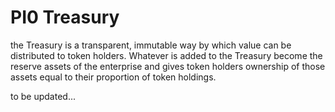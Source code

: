 

# PI0 Treasury

the Treasury is a transparent, immutable way by which value can be distributed to token holders.  Whatever is added to the Treasury become the reserve assets of the enterprise and gives token holders ownership of those assets equal to their proportion of token holdings. 

to be updated...